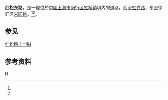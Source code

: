 {{主條目消歧義|關於在龙柏新村的同名道路，敬請參見“[[红松路_(上海)|红松路 (上海)]]”。}}
{{Infobox China Road
|路牌类型=Shanghai
|中文道路名称=红松东路
|走向1=西
|走向2=东
|走向1(E)=W
|道路英文名=Hongsong Rd.(E)
|走向2(E)=E
|道路属性=普通道路
|车速限制=
|所在地区= {{CHN}}[[上海市|上海市]][[闵行区|闵行区]]、[[徐汇区|徐汇区]]<ref name="xhq">按《上海市交通图》，闵行和徐汇以张虹路为界。</ref>
|起点= 虹许路
|终点= 宋园路
|道路命名日期= 1988年
|命名缘由= <ref name="hsl">{{cite book|author=闵行区地方志办公室|title=闵行区地名志|year=2000|publisher=上海社会科学院出版社|location=上海|isbn=7-80618-780-4|first=闵行区地名志编纂委员会|edition=第一版}}</ref> 
}}
'''红松东路'''，是一條位於[[中華人民共和國|中國]][[上海市|上海市]][[闵行区|闵行区]][[虹桥镇_(上海市)|虹桥镇]]境内的道路。西至[[虹许路|虹许路]]，东至徐汇区[[宋园路|宋园路]]。<ref name="xhq"/><ref name="hsl"/>。

==参见==
[[红松路_(上海)|红松路 (上海)]]

==参考资料==
{{reflist}}

[[Category:上海道路|H]]